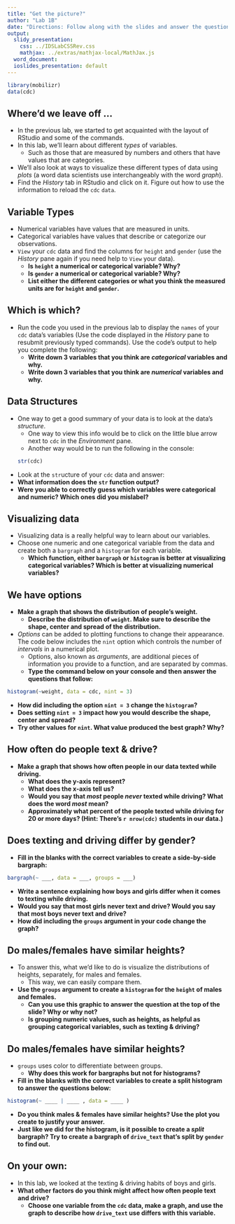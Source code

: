 ```yaml
---
title: "Get the picture?"
author: "Lab 1B"
date: "Directions: Follow along with the slides and answer the questions in **red** font in your journal."
output:
  slidy_presentation:
    css: ../IDSLabCSSRev.css
    mathjax: ../extras/mathjax-local/MathJax.js
  word_document:
  ioslides_presentation: default
---
```


```r
library(mobilizr)
data(cdc)
```

## Where'd we leave off ...

- In the previous lab, we started to get acquainted with the layout of RStudio and some of the commands.
- In this lab, we'll learn about different _types_ of variables. 
    - Such as those that are measured by numbers and others that have values that are categories.
- We'll also look at ways to visualize these different types of data using _plots_ (a word data scientists use interchangeably with the word _graph_).
- Find the _History_ tab in RStudio and click on it. Figure out how to use the information to reload the `cdc` `data`.


## Variable Types

- Numerical variables have values that are measured in units.
- Categorical variables have values that describe or categorize our observations.
- `View` your `cdc` data and find the columns for `height` and `gender` (use the _History_ pane again if you need help to `View` your data).
    - **Is `height` a numerical or categorical variable? Why?**
    - **Is `gender` a numerical or categorical variable? Why?**
    - **List either the different categories or what you think the measured units are for `height` and `gender`.**

    
## Which is which?

- Run the code you used in the previous lab to display the `names` of your `cdc` data's variables (Use the code displayed in the _History_ pane to resubmit previously typed commands). Use the code's output to help you complete the following:
    - **Write down 3 variables that you think are _categorical_ variables and why.**
    - **Write down 3 variables that you think are _numerical_ variables and why.**


## Data Structures

- One way to get a good summary of your data is to look at the data's _structure_.
    - One way to view this info would be to click on the little blue arrow next to `cdc` in the _Environment_ pane.
    - Another way would be to run the following in the console:
```r
str(cdc)
```

- Look at the `str`ucture of your `cdc` data and answer:
- **What information does the `str` function output?**
- **Were you able to correctly guess which variables were categorical and numeric? Which ones did you mislabel?**
    

## Visualizing data

- Visualizing data is a really helpful way to learn about our variables.
- Choose one numeric and one categorical variable from the data and create both a `bargraph` and a `histogram` for each variable.
    - **Which function, either `bargraph` or `histogram` is better at visualizing categorical variables? Which is better at visualizing numerical variables?**
    
## We have options

- **Make a graph that shows the distribution of people's weight.**
  - **Describe the distribution of `weight`. Make sure to describe the shape, center and spread of the distribution.**

- _Options_ can be added to plotting functions to change their appearance. The code below includes the `nint` option which controls the number of _intervals_ in a numerical plot.
  - Options, also known as _arguments_, are additional pieces of information you provide to a function, and are separated by commas.
  - **Type the command below on your console and then answer the questions that follow:**

```r
histogram(~weight, data = cdc, nint = 3)
```

 - **How did including the option `nint = 3` change the `histogram`?**
 - **Does setting `nint = 3` impact how you would describe the shape, center and spread?**
 - **Try other values for `nint`. What value produced the best graph? Why?**
 
## How often do people text & drive?

- **Make a graph that shows how often people in our data texted while driving.**
    - **What does the y-axis represent?**
    - **What does the x-axis tell us?**
    - **Would you say that _most_ people _never_ texted while driving? What does the word _most_ mean?**
    - **Approximately what percent of the people texted while driving for 20 or more days? (Hint: There's `r nrow(cdc)` students in our data.)**


## Does texting and driving differ by gender?

- **Fill in the blanks with the correct variables to create a side-by-side bargraph:**

```r
bargraph(~ ___, data = ___, groups = ___)
```

- **Write a sentence explaining how boys and girls differ when it comes to texting while driving.**
- **Would you say that most girls never text and drive?  Would you say that most boys never text and drive?**
- **How did including the `groups` argument in your code change the graph?**


## Do males/females have similar heights?

- To answer this, what we'd like to do is visualize the distributions of heights, separately, for males and females.
    - This way, we can easily compare them.
- **Use the `groups` argument to create a `histogram` for the `height` of males and females.**
    - **Can you use this graphic to answer the question at the top of the slide? Why or why not?**
    - **Is grouping numeric values, such as heights, as helpful as grouping categorical variables, such as texting & driving?**
    

## Do males/females have similar heights?

- `groups` uses color to differentiate between groups.
    - **Why does this work for bargraphs but not for histograms?**
- **Fill in the blanks with the correct variables to create a split histogram to answer the questions below:**

```r
histogram(~ ____ | ____ , data = ____ )
```

- **Do you think males & females have similar heights? Use the plot you create to justify your answer.**
- **Just like we did for the histogram, is it possible to create a _split_ bargraph? Try to create a bargraph of `drive_text` that's split by `gender` to find out.**

## On your own:

- In this lab, we looked at the texting & driving habits of boys and girls. 
- **What other factors do you think might affect how often people text and drive?**
    - **Choose one variable from the `cdc` data, make a graph, and use the graph to describe how `drive_text` use differs with this variable.**